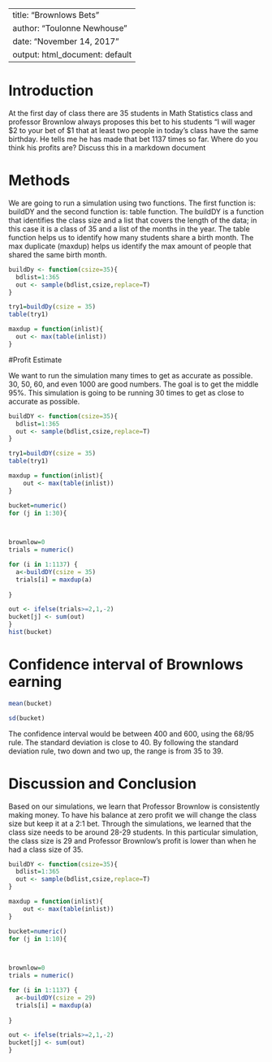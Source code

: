 ---
title: "Brownlows Bets"
author: "Toulonne Newhouse"
date: "November 14, 2017"
output: html_document: default
 ---

<!-- We recommend you use git branches -- create a separate branch for each major section i.e. Introduction, Methods, Results, Inferential Results, and Discussion and Conclusions - leave the YAML block untouched until the final merge where you put in your own name !-->

# Introduction

<!--In this section you explain what you are trying to show.  Where did the data come from?  What is the research or other question you are trying to answer?!-->

 At the first day of class there are 35 students in Math Statistics class and professor Brownlow always proposes this bet to his students "I will wager $2 to your bet of $1 that at least two people in today's class have  the same birthday.  He tells me he has made that bet 1137 times so far. Where do you think his profits are? Discuss this in a markdown document

# Methods

<!--Decide on your methods:  In this section explain the approach you will take to attack the issue --- how will you decide on a likely estimate of professor Brownlow's earnings or losses after 1137 bets. Also explain how you construct a 95% confidence interval about your estimate of his winnings !-->


We are going to run a simulation using two functions. The first function is: buildDY and the second function is: table function. The buildDY is a function that identifies the class size and a list that covers the length of the data; in this case it is a class of 35 and a list of the months in the year. The table function helps us to identify how many students share a birth month. The max duplicate (maxdup) helps us identify the max amount of people that shared the same birth month.

```{r}
buildDy <- function(csize=35){
  bdlist=1:365
  out <- sample(bdlist,csize,replace=T)
}
```


```{r}
try1=buildDy(csize = 35)
table(try1)
```


```{r}
maxdup = function(inlist){
  out <- max(table(inlist))
}
```


#Profit Estimate
<!--Explain and display the results of your method of coming up with the estimate of professor Brownlows betting!-->


We want to run the simulation many times to get as accurate as possible. 30, 50, 60, and even 1000 are good numbers. The goal is to get the middle 95%. This simulation is going to be running 30 times to get as close to accurate as possible.

```{r}
buildDY <- function(csize=35){
  bdlist=1:365
  out <- sample(bdlist,csize,replace=T)
}
```


```{r}
try1=buildDY(csize = 35)
table(try1)
```


```{r}
maxdup = function(inlist){
    out <- max(table(inlist))
}
```

```{r}
bucket=numeric()
for (j in 1:30){
  


brownlow=0
trials = numeric()

for (i in 1:1137) {
  a<-buildDY(csize = 35)
  trials[i] = maxdup(a)
 
}

out <- ifelse(trials>=2,1,-2) 
bucket[j] <- sum(out)
}
hist(bucket)
```


# Confidence interval of Brownlows earning

```{r}
mean(bucket)
```
```{r}
sd(bucket)
```


The confidence interval would be between 400 and 600, using the 68/95 rule. The standard deviation is close to 40. By following the standard deviation rule, two down and two up, the range is from 35 to 39.


# Discussion and Conclusion

<!--Discussion and conclusion here.  If professor Brownlow is consistantly making or losing money how could he change his payout so that his profits center on zero?  Also discuss what size his class should be in order to have his current scheme balance at zero profit.!-->

Based on our simulations, we learn that Professor Brownlow is consistently making money. To have his balance at zero profit we will change the class size but keep it at a 2:1 bet. Through the simulations, we learned that the class size needs to be around 28-29 students. In this particular simulation, the class size is 29 and Professor Brownlow's profit is lower than when he had a class size of 35.


```{r}
buildDY <- function(csize=35){
  bdlist=1:365
  out <- sample(bdlist,csize,replace=T)
}
```

```{r}
maxdup = function(inlist){
    out <- max(table(inlist))
}
```


```{r}
bucket=numeric()
for (j in 1:10){
  


brownlow=0
trials = numeric()

for (i in 1:1137) {
  a<-buildDY(csize = 29)
  trials[i] = maxdup(a)
 
}

out <- ifelse(trials>=2,1,-2) 
bucket[j] <- sum(out)
}
```


